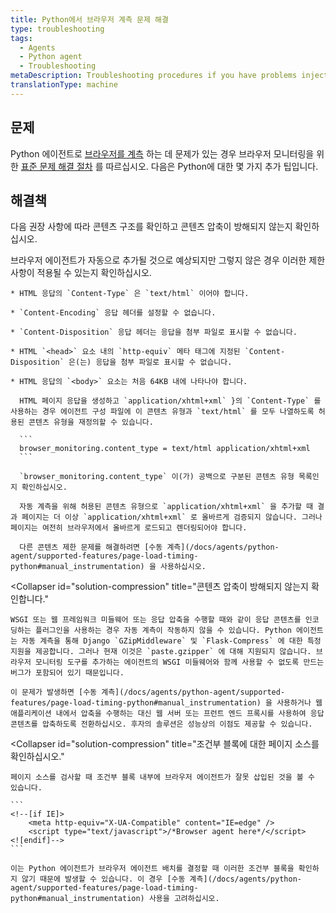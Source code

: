```yaml
---
title: Python에서 브라우저 계측 문제 해결
type: troubleshooting
tags:
  - Agents
  - Python agent
  - Troubleshooting
metaDescription: Troubleshooting procedures if you have problems injecting the browser agent via New Relic's Python agent.
translationType: machine
---
```


## 문제

Python 에이전트로 [브라우저를 계측](/docs/agents/python-agent/supported-features/page-load-timing-python) 하는 데 문제가 있는 경우 브라우저 모니터링을 위한 [표준 문제 해결 절차](/docs/browser/new-relic-browser/installation-configuration/troubleshooting-browser-monitoring-installation) 를 따르십시오. 다음은 Python에 대한 몇 가지 추가 팁입니다.

## 해결책

다음 권장 사항에 따라 콘텐츠 구조를 확인하고 콘텐츠 압축이 방해되지 않는지 확인하십시오.

<CollapserGroup>
  <Collapser
    id="solution-content"
    title="콘텐츠 구조를 확인하십시오."
  >
    브라우저 에이전트가 자동으로 추가될 것으로 예상되지만 그렇지 않은 경우 이러한 제한 사항이 적용될 수 있는지 확인하십시오.

    * HTML 응답의 `Content-Type` 은 `text/html` 이어야 합니다.

    * `Content-Encoding` 응답 헤더를 설정할 수 없습니다.

    * `Content-Disposition` 응답 헤더는 응답을 첨부 파일로 표시할 수 없습니다.

    * HTML `<head>` 요소 내의 `http-equiv` 메타 태그에 지정된 `Content-Disposition` 은(는) 응답을 첨부 파일로 표시할 수 없습니다.

    * HTML 응답의 `<body>` 요소는 처음 64KB 내에 나타나야 합니다.

      HTML 페이지 응답을 생성하고 `application/xhtml+xml` }의 `Content-Type` 를 사용하는 경우 에이전트 구성 파일에 이 콘텐츠 유형과 `text/html` 를 모두 나열하도록 허용된 콘텐츠 유형을 재정의할 수 있습니다.

      ```
      browser_monitoring.content_type = text/html application/xhtml+xml
      ```

      `browser_monitoring.content_type` 이(가) 공백으로 구분된 콘텐츠 유형 목록인지 확인하십시오.

      자동 계측을 위해 허용된 콘텐츠 유형으로 `application/xhtml+xml` 을 추가할 때 결과 페이지는 더 이상 `application/xhtml+xml` 로 올바르게 검증되지 않습니다. 그러나 페이지는 여전히 브라우저에서 올바르게 로드되고 렌더링되어야 합니다.

      다른 콘텐츠 제한 문제를 해결하려면 [수동 계측](/docs/agents/python-agent/supported-features/page-load-timing-python#manual_instrumentation) 을 사용하십시오.
  </Collapser>

  <Collapser
    id="solution-compression"
    title="콘텐츠 압축이 방해되지 않는지 확인합니다."
  >
    WSGI 또는 웹 프레임워크 미들웨어 또는 응답 압축을 수행할 때와 같이 응답 콘텐츠를 인코딩하는 플러그인을 사용하는 경우 자동 계측이 작동하지 않을 수 있습니다. Python 에이전트는 자동 계측을 통해 Django `GZipMiddleware` 및 `Flask-Compress` 에 대한 특정 지원을 제공합니다. 그러나 현재 이것은 `paste.gzipper` 에 대해 지원되지 않습니다. 브라우저 모니터링 도구를 추가하는 에이전트의 WSGI 미들웨어와 함께 사용할 수 없도록 만드는 버그가 포함되어 있기 때문입니다.

    이 문제가 발생하면 [수동 계측](/docs/agents/python-agent/supported-features/page-load-timing-python#manual_instrumentation) 을 사용하거나 웹 애플리케이션 내에서 압축을 수행하는 대신 웹 서버 또는 프런트 엔드 프록시를 사용하여 응답 콘텐츠를 압축하도록 전환하십시오. 후자의 솔루션은 성능상의 이점도 제공할 수 있습니다.
  </Collapser>

  <Collapser
    id="solution-compression"
    title="조건부 블록에 대한 페이지 소스를 확인하십시오."
  >
    페이지 소스를 검사할 때 조건부 블록 내부에 브라우저 에이전트가 잘못 삽입된 것을 볼 수 있습니다.

    ```
    <!--[if IE]>
        <meta http-equiv="X-UA-Compatible" content="IE=edge" />
        <script type="text/javascript">/*Browser agent here*/</script>
    <![endif]-->
    ```

    이는 Python 에이전트가 브라우저 에이전트 배치를 결정할 때 이러한 조건부 블록을 확인하지 않기 때문에 발생할 수 있습니다. 이 경우 [수동 계측](/docs/agents/python-agent/supported-features/page-load-timing-python#manual_instrumentation) 사용을 고려하십시오.
  </Collapser>
</CollapserGroup>